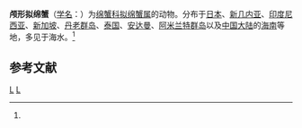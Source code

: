 {{Speciesbox 
| taxon = Dromidiopsis cranioides
| authority = (de Man, 1888)<ref name='id11424'>{{cite web| url =http://www.bioinfo.cn/db05/BjdwSpecies.php?action=view&id=11424| title =颅形拟绵蟹| work =《中国动物物种编目数据库》| publisher =中国科学院微生物研究所| author =中国科学院动物研究所| accessdate =2009-04-28| deadurl =yes| archiveurl =https://web.archive.org/web/20160305031326/http://www.bioinfo.cn/db05/BjdwSpecies.php?action=view&id=11424| archivedate =2016-03-05}}</ref>
}}

'''颅形拟绵蟹'''（[[学名|学名]]：{{lang|la|''Dromidiopsis cranioides''}}）为[[绵蟹科|绵蟹科]][[拟绵蟹属|拟绵蟹属]]的动物。分布于[[日本|日本]]、[[新几内亚|新几内亚]]、[[印度尼西亚|印度尼西亚]]、[[新加坡|新加坡]]、[[丹老群岛|丹老群岛]]、[[泰国|泰国]]、[[安达曼|安达曼]]、[[阿米兰特群岛|阿米兰特群岛]]以及[[中国大陆|中国大陆]]的[[海南|海南]]等地，多见于海水。<ref name='id11424'/>

== 参考文献 ==
{{reflist}}

{{Taxonbar}}

[[Category:1888年描述的动物|L]]
[[Category:拟绵蟹属|L]]